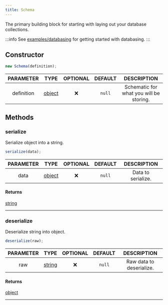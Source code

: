 ```yaml
---
title: Schema
---
```


The primary building block for starting with laying out your database collections.

:::info
See [examples/databasing](/docs/examples/databasing) for getting started with databasing.
:::

## Constructor
```js
new Schema(definition);
```
| PARAMETER | TYPE | OPTIONAL | DEFAULT | DESCRIPTION |
| :-------: | :--: | :------: | :-----: | :---------: |
| definition | [object](https://developer.mozilla.org/en-US/docs/Web/JavaScript/Reference/Global_Objects/Object) |  ❌   | `null`  | Schematic for what you will be storing. |


## Methods

### serialize
Serialize object into a string.
```js
serialize(data);
```
| PARAMETER | TYPE | OPTIONAL | DEFAULT | DESCRIPTION |
| :-------: | :--: | :------: | :-----: | :---------: |
| data | [object](https://developer.mozilla.org/en-US/docs/Web/JavaScript/Reference/Global_Objects/Object) |  ❌   | `null`  | Data to serialize. |

#### Returns
[string](https://developer.mozilla.org/en-US/docs/Web/JavaScript/Reference/Global_Objects/String)
___

### deserialize
Deserialize string into object.
```js
deserialize(raw);
```
| PARAMETER | TYPE | OPTIONAL | DEFAULT | DESCRIPTION |
| :-------: | :--: | :------: | :-----: | :---------: |
| raw | [string](https://developer.mozilla.org/en-US/docs/Web/JavaScript/Reference/Global_Objects/String) |  ❌   | `null`  | Raw data to deserialize. |

#### Returns
[object](https://developer.mozilla.org/en-US/docs/Web/JavaScript/Reference/Global_Objects/Object)
___
